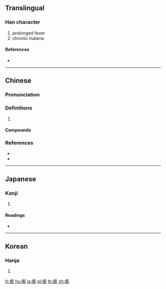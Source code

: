 {{character info/new}}
==Translingual==

===Han character===
{{Han char|rn=104|rad=疒|as=09|sn=14|four=00134|canj=KQHK}}

# prolonged fever
# chronic malaria

====References====
* {{Han ref|kx=0776.150|dkj=22317|dj=1186.280|hdz=42682.180|uh=7608|ud=30216|bh=E2DB|bd=58075}}

----

==Chinese==
{{zh-forms}}

===Pronunciation===
{{zh-pron
|m=jì,zhì,qì
|c=kai3,gai3,zai3
|mc=
|oc=y
|cat=
}}
{{zh-attn-split}}

===Definitions===
{{zh-hanzi}}

# {{rfdef|zh}}

====Compounds====
{{zh-der|瘈狗|瘈瘲}}

===References===
* {{R:twedu|B02779}}
* {{R:yue:mfccd}}

----

==Japanese==

===Kanji===
{{ja-kanji|grade=|rs=疒09}}

# {{defn|lang=ja|sort=疒09}}

====Readings====
* {{ja-readings|on=[[けい]] (kei), [[せい]] (sei)|kun=[[くるう]] (kuruu)|nanori=}}

----

==Korean==

===Hanja===
{{ko-hanja|hangeul=계|eumhun=|rv=gye|mr=kye|y=kyey}}

# {{defn|lang=ko|sort=疒09}}

[[fr:瘈]]
[[hu:瘈]]
[[ja:瘈]]
[[pl:瘈]]
[[th:瘈]]
[[zh:瘈]]